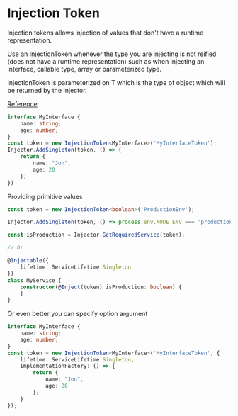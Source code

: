 # Injection Token

Injection tokens allows injection of values that don't have a runtime representation.
  
Use an InjectionToken whenever the type you are injecting is not reified (does not have a runtime representation) such as when injecting an interface, callable type, array or parameterized type.
  
InjectionToken is parameterized on T which is the type of object which will be returned by the Injector.
  
[Reference](https://github.com/angular/angular/blob/master/packages/core/src/di/injection_token.ts)

```typescript
interface MyInterface {
    name: string;
    age: number; 
}
const token = new InjectionToken<MyInterface>('MyInterfaceToken');
Injector.AddSingleton(token, () => {
    return {
        name: "Jon",
        age: 20
    };
})
```

Providing primitive values

```typescript
const token = new InjectionToken<boolean>('ProductionEnv');

Injector.AddSingleton(token, () => process.env.NODE_ENV === 'production');

const isProduction = Injector.GetRequiredService(token);

// Or

@Injectable({
    lifetime: ServiceLifetime.Singleton
})
class MyService {
    constructor(@Inject(token) isProduction: boolean) {
    }
}
```

Or even better you can specify option argument

```typescript
interface MyInterface {
    name: string;
    age: number; 
}
const token = new InjectionToken<MyInterface>('MyInterfaceToken', {
    lifetime: ServiceLifetime.Singleton,
    implementationFactory: () => {
        return {
            name: "Jon",
            age: 20
        };
    }   
});
```
